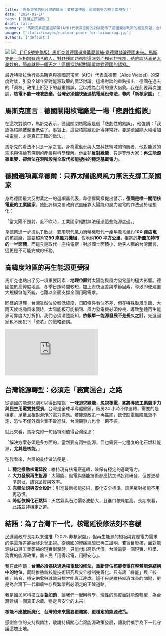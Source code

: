 ```yaml
---
title: '馬斯克警告給台灣的啟示：棄核如德國，國家競爭力將全面崩盤！'
date: '2024-01-14'
tags: ['寶博立院論點']
draft: false
summary: '馬斯克與德國選項黨(AfD)代表韋德爾的對談揭示了德國棄核政策的嚴重問題，台灣必須從中借鏡。文章分析了德國的能源轉型困境，探討了核電在能源結構中的重要性，並呼籲台灣應儘快通過核電延役修法，發展新核技術。'
images: ['static/images/nuclear-power-for-taiwan/og.jpg']
authors: ['default']
---
```


![](static/images/nuclear-power-for-taiwan/e1.jpg)
![](static/images/nuclear-power-for-taiwan/e2.jpg)
[【1月9號完整版】馬斯克與德國選擇黨愛麗絲·韋德爾談論德國未來。馬斯克是一個相當有遠見的人，對各種問題都有這深刻而獨到的見解，聽他談話真是太美妙的，簡直就是一個天才！這個採訪絕對顛覆你對德國的認知。](https://www.youtube.com/watch?v=cvqmBEQO-_E)

最近特斯拉執行長馬斯克與德國選項黨（AfD）代表韋德爾（Alice Weidel）的深度對談，引發全球各界對能源政策的廣泛討論。這場對談的重點指出：德國在過去的「棄核」政策上所犯下的嚴重錯誤，足以成為台灣的重大借鏡。我在此要再次強調，**核電不能一味被放棄，台灣必須儘快通過核電延役修法，轉向「新核家園」！**

## 馬斯克直言：德國關閉核電廠是一場「悲劇性錯誤」

在這次對談中，馬斯克表示，德國關閉核電廠是個「悲劇性的錯誤」。他強調：「我認為核能被嚴重低估了。事實上，這些核電廠設計得非常好。要是德國能大幅增加核電量，才是真正正確的做法。」

馬斯克的看法不只是一家之言。身為電動車與太空科技領域的領航者，他對能源的需求與供給有深刻的產業與科學理解。他並非**反對綠能**，只是警示大家：**再生能源雖重要，卻無法在現階段完全取代核能提供的穩定基載電力。**

## 德國選項黨韋德爾：只靠太陽能與風力無法支撐工業國家

身為德國最大反對黨之一的選項黨代表，韋德爾同樣提出警示，**德國是唯一關閉核電廠的工業國家**。她批評梅克爾政府試圖僅靠太陽能和風力發電的作法過於理想化：

「當太陽不照射、風不吹時，工業國家絕對無法僅憑這些能源度過。」

韋德爾進一步提供了數據：要用現代風力渦輪機取代一座年發電量約**100 億度電**的核電廠，需要超過**1250 座風力機組**，佔地約**100 平方公里**，相當於**斯圖加特市的一半面積**。而這只是取代一座核電廠！對於國土面積小、地狹人稠的台灣而言，這更是不可能完成的任務。

## 高緯度地區的再生能源更受限

馬斯克也點出了另一項重要因素：**地理位置**對太陽能與風力發電量的極大影響。德國位於高緯度地區，冬季日照時間較短，加上晝夜溫差與季節因素，導致即便建置大規模儲能系統，也難以全面支撐全國用電需求。

同樣的道理，台灣雖然位於較低緯度，日照條件看似不差，但在特殊颱風季節、大雨天候或颱風來襲時，太陽能板可能損毀、風力發電機必須停機，導致整體再生能源可靠度大打折扣。我們必須清楚認知，**依賴單一能源發展不是長久之計**，先進國家也不應犯下「棄核」的戰略錯誤。

<iframe
  className="aspect-video w-full max-w-full"
  src="https://www.youtube-nocookie.com/embed/cvqmBEQO-_E"
  title="YouTube video player"
  frameborder="0"
  allow="accelerometer; autoplay; clipboard-write; encrypted-media; gyroscope; picture-in-picture; web-share"
  referrerpolicy="strict-origin-when-cross-origin"
  allowfullscreen
></iframe>

## 台灣能源轉型：必須走「務實混合」之路

從德國的能源悲劇可以得出結論：**一味追求綠能，忽視核電，終將導致工業競爭力與民生用電雙雙受損**。台灣是全球半導體重鎮，廠房24 小時不停運轉，需要的是穩定、足量且相對潔淨的電力供應。若能源政策一再搖擺，致使缺電風險飄蕩不定，恐怕不僅外商企業不敢進駐，台灣競爭力也會一蹶不振。

就此來看，馬斯克的一句話特別值得台灣深思：

「解決方案必須是多方面的，當然要有再生能源，但也需要一定程度的化石燃料能源，**尤其是核能**。」

在我看來，台灣的最佳做法便是：

1. **穩定推動核電延役**：維持現有核電廠運轉，確保有穩定的基載電力。
2. **大力發展再生能源**：太陽能、風電與儲能技術都應該加碼投資研發，但要更精準選址、講究品質與效率。
3. **完善法規與安全設計**：引進最新核能技術，優化安全標準，讓民眾對核能不用再恐慌。
4. **降低依賴化石燃料**：天然氣與石油價格波動大，且進口依賴度高。長期來看，此路並非穩定之道。

## 結語：為了台灣下一代，核電延役修法刻不容緩

民進黨政府長期以來強推「2025 非核家園」，但再生能源的短板與實際電力需求的供需落差卻始終未曾正視。從德國的慘痛經驗已再三證明，若盲目廢核，面對能源缺口與工業萎縮的現實衝擊時，只能付出高昂代價。台灣需要一個現實、科學、務實的能源政策，讓人民「用得起電，用得安心」。

我在此呼籲：**台灣必須儘快通過核電延役修法，重新評估核能發電在整體能源結構中的地位**，同時推動新核能技術研究與安全機制完善化。只有讓「綠能」與「核能」結合，穩定供電與減碳目標才能真正達成。這不只是維持經濟成長的關鍵，更是為台灣下一代繼續生存與繁榮所必須走的正確道路。

我是國民黨科技立委**葛如鈞**，讓我們一起用科學、理性的態度面對能源轉型，為台灣建構一個真正永續、穩定且安全的未來！

**核能不應被妖魔化，台灣的未來需要更務實、更穩定的能源政策。**

感謝各位的支持與關注，敬請持續關心台灣能源政策發展，讓我們攜手為下一代守護這塊土地。